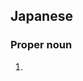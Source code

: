 ==Japanese==
{{ja-kanjitab|絵|実|子}}

===Proper noun===
{{ja-pos|proper|えみこ}}

# {{given name|female|lang=ja|sort=えみこ}}